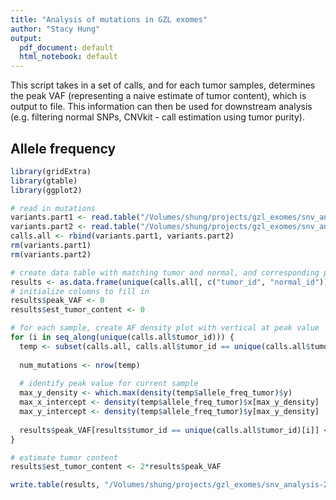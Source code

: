 ```yaml
---
title: "Analysis of mutations in GZL exomes"
author: "Stacy Hung"
output:
  pdf_document: default
  html_notebook: default
---
```


This script takes in a set of calls, and for each tumor samples, determines the peak VAF (representing a naive estimate of tumor content), which is output to file.  This information can then be used for downstream analysis (e.g. filtering normal SNPs, CNVkit - call estimation using tumor purity).

## Allele frequency

```r
library(gridExtra)
library(gtable)
library(ggplot2)

# read in mutations
variants.part1 <- read.table("/Volumes/shung/projects/gzl_exomes/snv_analysis-20181127/snv_indel_datasets/snvs_indels.30_final.default_and_optimized.txt", sep = "\t", header = TRUE, fill = TRUE)
variants.part2 <- read.table("/Volumes/shung/projects/gzl_exomes/snv_analysis-20181127/snv_indel_datasets/t_v_me.all/snvs_indels.t_v_me.GZ197.OPTIMIZED_thresholds.txt", sep = "\t", header = TRUE, fill = TRUE)
calls.all <- rbind(variants.part1, variants.part2)
rm(variants.part1)
rm(variants.part2)

# create data table with matching tumor and normal, and corresponding peak VAF for tumor sample
results <- as.data.frame(unique(calls.all[, c("tumor_id", "normal_id")]))
# initialize columns to fill in
results$peak_VAF <- 0
results$est_tumor_content <- 0

# for each sample, create AF density plot with vertical at peak value
for (i in seq_along(unique(calls.all$tumor_id))) {
  temp <- subset(calls.all, calls.all$tumor_id == unique(calls.all$tumor_id)[i])
  
  num_mutations <- nrow(temp)
  
  # identify peak value for current sample
  max_y_density <- which.max(density(temp$allele_freq_tumor)$y)
  max_x_intercept <- density(temp$allele_freq_tumor)$x[max_y_density]
  max_y_intercept <- density(temp$allele_freq_tumor)$y[max_y_density]
  
  results$peak_VAF[results$tumor_id == unique(calls.all$tumor_id)[i]] <- round(max_x_intercept, digits = 2)
}

# estimate tumor content
results$est_tumor_content <- 2*results$peak_VAF

write.table(results, "/Volumes/shung/projects/gzl_exomes/snv_analysis-20181127/WES_data/all.tumors-peak_VAF_and_est_tumor_content.txt", sep = "\t", quote = FALSE, row.names = FALSE)

```

